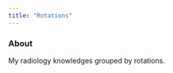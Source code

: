 ```yaml
---
title: "Rotations"
---
```


::: {.callout-note}
### About

My radiology knowledges grouped by rotations.
:::